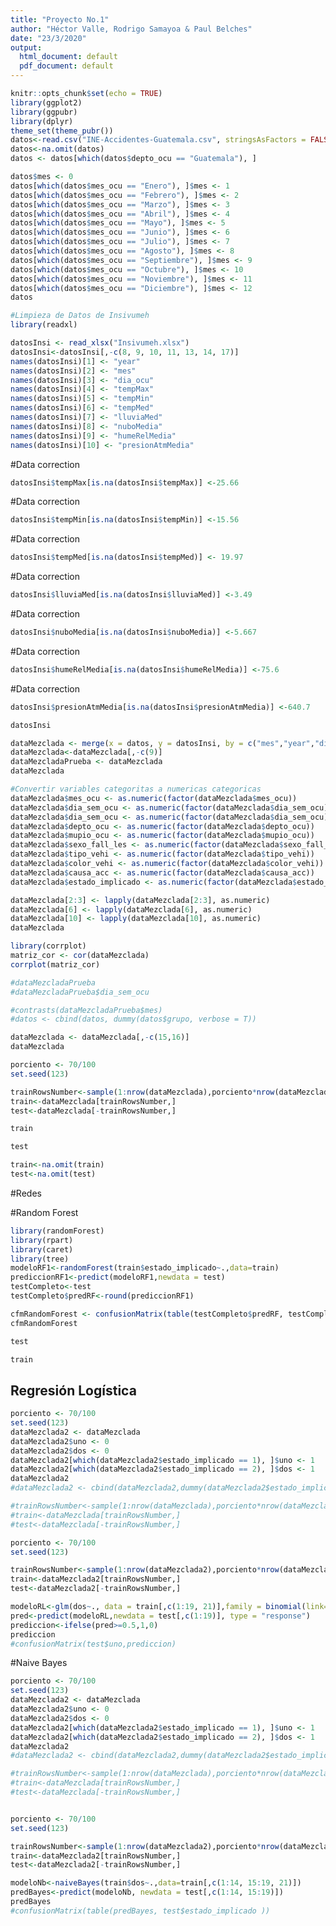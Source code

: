 ```yaml
---
title: "Proyecto No.1"
author: "Héctor Valle, Rodrigo Samayoa & Paul Belches"
date: "23/3/2020"
output:
  html_document: default
  pdf_document: default
---
```


```r
knitr::opts_chunk$set(echo = TRUE)
library(ggplot2)
library(ggpubr)
library(dplyr)
theme_set(theme_pubr())
datos<-read.csv("INE-Accidentes-Guatemala.csv", stringsAsFactors = FALSE)
datos<-na.omit(datos)
datos <- datos[which(datos$depto_ocu == "Guatemala"), ]
```

```r
datos$mes <- 0
datos[which(datos$mes_ocu == "Enero"), ]$mes <- 1
datos[which(datos$mes_ocu == "Febrero"), ]$mes <- 2
datos[which(datos$mes_ocu == "Marzo"), ]$mes <- 3
datos[which(datos$mes_ocu == "Abril"), ]$mes <- 4
datos[which(datos$mes_ocu == "Mayo"), ]$mes <- 5
datos[which(datos$mes_ocu == "Junio"), ]$mes <- 6
datos[which(datos$mes_ocu == "Julio"), ]$mes <- 7
datos[which(datos$mes_ocu == "Agosto"), ]$mes <- 8
datos[which(datos$mes_ocu == "Septiembre"), ]$mes <- 9
datos[which(datos$mes_ocu == "Octubre"), ]$mes <- 10
datos[which(datos$mes_ocu == "Noviembre"), ]$mes <- 11
datos[which(datos$mes_ocu == "Diciembre"), ]$mes <- 12
datos
```

```r
#Limpieza de Datos de Insivumeh
library(readxl)

datosInsi <- read_xlsx("Insivumeh.xlsx")
datosInsi<-datosInsi[,-c(8, 9, 10, 11, 13, 14, 17)]
names(datosInsi)[1] <- "year"
names(datosInsi)[2] <- "mes"	
names(datosInsi)[3] <- "dia_ocu"
names(datosInsi)[4] <- "tempMax"
names(datosInsi)[5] <- "tempMin"
names(datosInsi)[6] <- "tempMed"
names(datosInsi)[7] <- "lluviaMed"
names(datosInsi)[8] <- "nuboMedia"
names(datosInsi)[9] <- "humeRelMedia"
names(datosInsi)[10] <- "presionAtmMedia"
```

#Data correction
```r
datosInsi$tempMax[is.na(datosInsi$tempMax)] <-25.66
```

#Data correction
```r
datosInsi$tempMin[is.na(datosInsi$tempMin)] <-15.56
```
#Data correction
```r
datosInsi$tempMed[is.na(datosInsi$tempMed)] <- 19.97
```
#Data correction
```r
datosInsi$lluviaMed[is.na(datosInsi$lluviaMed)] <-3.49
```

#Data correction
```r
datosInsi$nuboMedia[is.na(datosInsi$nuboMedia)] <-5.667
```

#Data correction
```r
datosInsi$humeRelMedia[is.na(datosInsi$humeRelMedia)] <-75.6
```

#Data correction
```r
datosInsi$presionAtmMedia[is.na(datosInsi$presionAtmMedia)] <-640.7
```

```r
datosInsi
```


```r
dataMezclada <- merge(x = datos, y = datosInsi, by = c("mes","year","dia_ocu"))
dataMezclada<-dataMezclada[,-c(9)]
dataMezcladaPrueba <- dataMezclada
dataMezclada
```

```r
#Convertir variables categoritas a numericas categoricas
dataMezclada$mes_ocu <- as.numeric(factor(dataMezclada$mes_ocu))
dataMezclada$dia_sem_ocu <- as.numeric(factor(dataMezclada$dia_sem_ocu))
dataMezclada$dia_sem_ocu <- as.numeric(factor(dataMezclada$dia_sem_ocu))
dataMezclada$depto_ocu <- as.numeric(factor(dataMezclada$depto_ocu))
dataMezclada$mupio_ocu <- as.numeric(factor(dataMezclada$mupio_ocu))
dataMezclada$sexo_fall_les <- as.numeric(factor(dataMezclada$sexo_fall_les))
dataMezclada$tipo_vehi <- as.numeric(factor(dataMezclada$tipo_vehi))
dataMezclada$color_vehi <- as.numeric(factor(dataMezclada$color_vehi))
dataMezclada$causa_acc <- as.numeric(factor(dataMezclada$causa_acc))
dataMezclada$estado_implicado <- as.numeric(factor(dataMezclada$estado_implicado))

dataMezclada[2:3] <- lapply(dataMezclada[2:3], as.numeric)
dataMezclada[6] <- lapply(dataMezclada[6], as.numeric)
dataMezclada[10] <- lapply(dataMezclada[10], as.numeric)
dataMezclada
```


```r
library(corrplot)
matriz_cor <- cor(dataMezclada)
corrplot(matriz_cor)
```

```r
#dataMezcladaPrueba
#dataMezcladaPrueba$dia_sem_ocu

#contrasts(dataMezcladaPrueba$mes)
#datos <- cbind(datos, dummy(datos$grupo, verbose = T))
```


```r
dataMezclada <- dataMezclada[,-c(15,16)]
dataMezclada
```

```r
porciento <- 70/100
set.seed(123)

trainRowsNumber<-sample(1:nrow(dataMezclada),porciento*nrow(dataMezclada))
train<-dataMezclada[trainRowsNumber,]
test<-dataMezclada[-trainRowsNumber,]
```

```r
train
```

```r
test
```


```r
train<-na.omit(train)
test<-na.omit(test)
```

#Redes

#Random Forest

```r
library(randomForest)
library(rpart)
library(caret)
library(tree)
modeloRF1<-randomForest(train$estado_implicado~.,data=train)
prediccionRF1<-predict(modeloRF1,newdata = test)
testCompleto<-test
testCompleto$predRF<-round(prediccionRF1)
```

```r
cfmRandomForest <- confusionMatrix(table(testCompleto$predRF, testCompleto$estado_implicado))
cfmRandomForest
```

```r
test
```

```r
train
```


## Regresión Logística

```r
porciento <- 70/100
set.seed(123)
dataMezclada2 <- dataMezclada
dataMezclada2$uno <- 0
dataMezclada2$dos <- 0
dataMezclada2[which(dataMezclada2$estado_implicado == 1), ]$uno <- 1
dataMezclada2[which(dataMezclada2$estado_implicado == 2), ]$dos <- 1
dataMezclada2
#dataMezclada2 <- cbind(dataMezclada2,dummy(dataMezclada2$estado_implicado,verbose = T))

#trainRowsNumber<-sample(1:nrow(dataMezclada),porciento*nrow(dataMezclada))
#train<-dataMezclada[trainRowsNumber,]
#test<-dataMezclada[-trainRowsNumber,]
```

```r
porciento <- 70/100
set.seed(123)

trainRowsNumber<-sample(1:nrow(dataMezclada2),porciento*nrow(dataMezclada2))
train<-dataMezclada2[trainRowsNumber,]
test<-dataMezclada2[-trainRowsNumber,]
```

```r
modeloRL<-glm(dos~., data = train[,c(1:19, 21)],family = binomial(link='logit'), maxit=100)
pred<-predict(modeloRL,newdata = test[,c(1:19)], type = "response")
prediccion<-ifelse(pred>=0.5,1,0)
prediccion
#confusionMatrix(test$uno,prediccion)
```


#Naive Bayes

```r
porciento <- 70/100
set.seed(123)
dataMezclada2 <- dataMezclada
dataMezclada2$uno <- 0
dataMezclada2$dos <- 0
dataMezclada2[which(dataMezclada2$estado_implicado == 1), ]$uno <- 1
dataMezclada2[which(dataMezclada2$estado_implicado == 2), ]$dos <- 1
dataMezclada2
#dataMezclada2 <- cbind(dataMezclada2,dummy(dataMezclada2$estado_implicado,verbose = T))

#trainRowsNumber<-sample(1:nrow(dataMezclada),porciento*nrow(dataMezclada))
#train<-dataMezclada[trainRowsNumber,]
#test<-dataMezclada[-trainRowsNumber,]
```

```r

```


```r
porciento <- 70/100
set.seed(123)

trainRowsNumber<-sample(1:nrow(dataMezclada2),porciento*nrow(dataMezclada2))
train<-dataMezclada2[trainRowsNumber,]
test<-dataMezclada2[-trainRowsNumber,]
```

```r
modeloNb<-naiveBayes(train$dos~.,data=train[,c(1:14, 15:19, 21)])
predBayes<-predict(modeloNb, newdata = test[,c(1:14, 15:19)])
predBayes
#confusionMatrix(table(predBayes, test$estado_implicado ))
```


